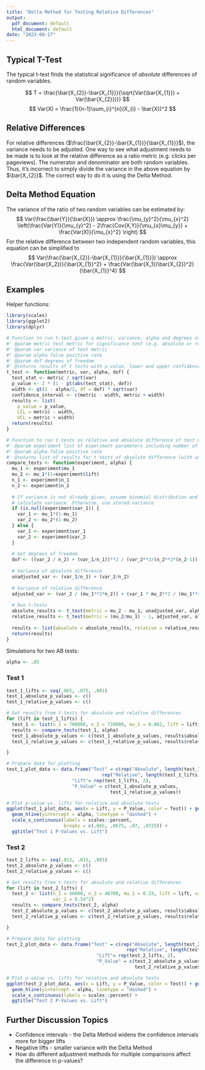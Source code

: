 ```yaml
---
title: "Delta Method for Testing Relative Differences"
output:
  pdf_document: default
  html_document: default
date: "2023-08-17"
---
```


## Typical T-Test

The typical t-test finds the statistical significance of *absolute* differences of random variables.

$$ 
T = \frac{\bar{X_{2}}-\bar{X_{1}}}{\sqrt{Var(\bar{X_{1}}) + Var(\bar{X_{2}})}}
$$
$$
Var(X) = \frac{1}{n-1}\sum_{i}^{n}(X_{i} - \bar{X})^2
$$

## Relative Differences

For relative differences ($\frac{\bar{X_{2}}-\bar{X_{1}}}{\bar{X_{1}}}$), the variance needs to be adjusted. One way to see what adjustment needs to be made is to look at the relative difference as a ratio metric (e.g. clicks per pageviews). The numerator and denominator are both random variables. Thus, it's incorrect to simply divide the variance in the above equation by $\bar{X_{2}}$. The correct way to do it is using the Delta Method.

## Delta Method Equation

The variance of the ratio of two random variables can be estimated by:
$$
Var(\frac{\bar{Y}}{\bar{X}}) \approx \frac{\mu_{y}^2}{\mu_{x}^2} \left(\frac{Var(Y)}{\mu_{y}^2} - 2\frac{Cov(X,Y)}{\mu_{x}\mu_{y}} + \frac{Var(X)}{\mu_{x}^2} \right)
$$
For the relative difference between two independent random variables, this equation can be simplified to
$$
Var(\frac{\bar{X_{2}}-\bar{X_{1}}}{\bar{X_{1}}}) \approx \frac{Var(\bar{X_2})}{\bar{X_{1}}^2} + \frac{Var(\bar{X_1})\bar{X_{2}}^2}{\bar{X_{1}}^4}
$$

## Examples

Helper functions:

```r
library(scales)
library(ggplot2)
library(dplyr)

# Function to run t-test given a metric, variance, alpha and degrees of freedom
#' @param metric test metric for significance test (e.g. absolute or relative difference between means)
#' @param var variance of test metric
#' @param alpha false positive rate
#' @param dof degrees of freedom
#' @returns results of t tests with p-value, lower and upper confidence intervals
t_test <- function(metric, var, alpha, dof) {
  test_stat <- metric / sqrt(var)
  p_value <- 2 * (1 - pt(abs(test_stat), dof))
  width <- qt(1 - alpha/2, df = dof) * sqrt(var)
  confidence_interval <- c(metric - width, metric + width)
  results <- list(
    p_value = p_value, 
    LCL = metric - width,
    UCL = metric + width)
  return(results)
}

# Function to run t-tests on relative and absolute difference of test metric
#' @param experiment list of experiment parameters including number of observations, baseline metric and lift
#' @param alpha false positive rate
#' @returns list of results for t tests of absolute difference (with unadjusted variance) and relative difference (with adjusted variance)
compare_tests <- function(experiment, alpha) {
  mu_1 <- experiment$mu_1
  mu_2 <- mu_1*(1+experiment$lift)
  n_1 <- experiment$n_1
  n_2 <- experiment$n_2
  
  # If variance is not already given, assume binomial distribution and 
  # calculate variance. Otherwise, use stored variance
  if (is.null(experiment$var_1)) {
    var_1 <- mu_1*(1-mu_1)
    var_2 <- mu_2*(1-mu_2)
  } else {
    var_1 <- experiment$var_1
    var_2 <- experiment$var_2
  }
  
  # Get degrees of freedom
  dof <- ((var_2 / n_2) + (var_1/n_1))**2 / (var_2**2/(n_2**2*(n_2-1)) + var_1**2/(n_1**2*(n_1-1))) 
  
  # Variance of absolute difference
  unadjusted_var <- (var_1/n_1) + (var_2/n_2)
  
  # Variance of relative difference
  adjusted_var <- (var_2 / (mu_1**2*n_2)) + (var_1 * mu_2**2 / (mu_1**4*n_1))
  
  # Run t-tests
  absolute_results <- t_test(metric = mu_2 - mu_1, unadjusted_var, alpha, dof)
  relative_results <- t_test(metric = (mu_2/mu_1) - 1, adjusted_var, alpha, dof)
  
  results <- list(absolute = absolute_results, relative = relative_results)
  return(results)
}
```

Simulations for two AB tests:

```r
alpha <- .05
```

### Test 1

```r
test_1_lifts <- seq(.065, .075, .001)
test_1_absolute_p_values <- c()
test_1_relative_p_values <- c()

# Get results from t-tests for absolute and relative differences
for (lift in test_1_lifts) {
  test_1 <- list(n_1 = 700000, n_2 = 710000, mu_1 = 0.002, lift = lift)
  results <- compare_tests(test_1, alpha)
  test_1_absolute_p_values <- c(test_1_absolute_p_values, results$absolute$p_value)
  test_1_relative_p_values <- c(test_1_relative_p_values, results$relative$p_value)

}

# Prepare data for plotting
test_1_plot_data <- data.frame("Test" = c(rep("Absolute", length(test_1_lifts)),
                                   rep("Relative", length(test_1_lifts))),
                        "Lift"= rep(test_1_lifts, 2),
                        "P_Value" = c(test_1_absolute_p_values,
                                      test_1_relative_p_values))

# Plot p-value vs. lifts for relative and absolute tests
ggplot(test_1_plot_data, aes(x = Lift, y = P_Value, color = Test)) + geom_line() +
  geom_hline(yintercept = alpha, linetype = "dashed") +
  scale_x_continuous(labels = scales::percent, 
                     breaks = c(.065, .0675, .07, .0725)) +
  ggtitle("Test 1 P-Values vs. Lift")

```

### Test 2

```r

test_2_lifts <- seq(.012, .015, .001)
test_2_absolute_p_values <- c()
test_2_relative_p_values <- c()

# Get results from t-tests for absolute and relative differences
for (lift in test_2_lifts) {
  test_2 <- list(n_1 = 46000, n_2 = 46700, mu_1 = 0.33, lift = lift, var_1 = 0.33^2,
                 var_2 = 0.34^2)
  results <- compare_tests(test_2, alpha)
  test_2_absolute_p_values <- c(test_2_absolute_p_values, results$absolute$p_value)
  test_2_relative_p_values <- c(test_2_relative_p_values, results$relative$p_value)

}

# Prepare data for plotting
test_2_plot_data <- data.frame("Test" = c(rep("Absolute", length(test_2_lifts)),
                                            rep("Relative", length(test_2_lifts))),
                                 "Lift"= rep(test_2_lifts, 2),
                                 "P_Value" = c(test_2_absolute_p_values,
                                               test_2_relative_p_values))

# Plot p-value vs. lifts for relative and absolute tests
ggplot(test_2_plot_data, aes(x = Lift, y = P_Value, color = Test)) + geom_line() +
  geom_hline(yintercept = alpha, linetype = "dashed") +
  scale_x_continuous(labels = scales::percent) +
  ggtitle("Test 2 P-Values vs. Lift")
```

## Further Discussion Topics

* Confidence intervals - the Delta Method widens the confidence intervals more for bigger lifts
* Negative lifts - smaller variance with the Delta Method
* How do different adjustment methods for multiple comparisons affect the difference in p-values?